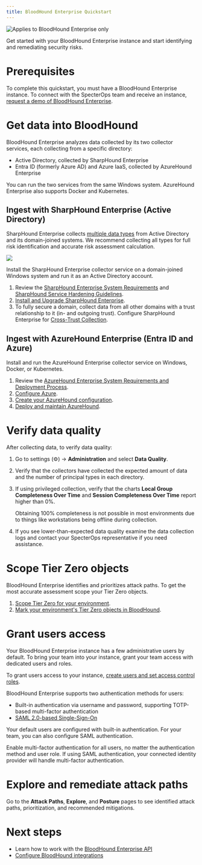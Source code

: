 ```yaml
---
title: BloodHound Enterprise Quickstart
---
```



   <img noZoom src="/assets/enterprise-edition-pill-tag.svg" alt="Applies to BloodHound Enterprise only"/>

Get started with your BloodHound Enterprise instance and start identifying and remediating security risks.

# Prerequisites

To complete this quickstart, you must have a BloodHound Enterprise instance. To connect with the SpecterOps team and receive an instance, [request a demo of BloodHound Enterprise](https://specterops.io/get-a-demo/).

# Get data into BloodHound

BloodHound Enterprise analyzes data collected by its two collector services, each collecting from a specific directory:

* Active Directory, collected by SharpHound Enterprise
* Entra ID (formerly Azure AD) and Azure IaaS, collected by AzureHound Enterprise

You can run the two services from the same Windows system. AzureHound Enterprise also supports Docker and Kubernetes.

<OpengraphLibrary/>

## Ingest with SharpHound Enterprise (Active Directory)

SharpHound Enterprise collects [multiple data types](https://github.com/SpecterOps/bloodhound-docs/blob/main//collect-data/enterprise-collection/data-retention) from Active Directory and its domain-joined systems. We recommend collecting all types for full risk identification and accurate risk assessment calculation.

<Frame>
  <img src="/images/quickstart/collection_diagram.png"/>
</Frame>

Install the SharpHound Enterprise collector service on a domain-joined Windows system and run it as an Active Directory account.

  1. Review the [SharpHound Enterprise System Requirements](https://github.com/SpecterOps/bloodhound-docs/blob/main//install-data-collector/install-sharphound/system-requirements) and [SharpHound Service Hardening Guidelines](https://github.com/SpecterOps/bloodhound-docs/blob/main//manage-bloodhound/securing-bloodhound-and-collectors/sharphound-hardening).
  2. [Install and Upgrade SharpHound Enterprise](https://github.com/SpecterOps/bloodhound-docs/blob/main//install-data-collector/install-sharphound/installation-upgrade).
  3. To fully secure a domain, collect data from all other domains with a trust relationship to it (in- and outgoing trust). Configure SharpHound Enterprise for [Cross-Trust Collection](https://github.com/SpecterOps/bloodhound-docs/blob/main//collect-data/enterprise-collection/cross-trust).

## Ingest with AzureHound Enterprise (Entra ID and Azure)

Install and run the AzureHound Enterprise collector service on Windows, Docker, or Kubernetes.

  1. Review the [AzureHound Enterprise System Requirements and Deployment Process](https://github.com/SpecterOps/bloodhound-docs/blob/main//install-data-collector/install-azurehound/system-requirements).
  2. [Configure Azure](https://github.com/SpecterOps/bloodhound-docs/blob/main//install-data-collector/install-azurehound/azure-configuration).
  3. [Create your AzureHound configuration](https://github.com/SpecterOps/bloodhound-docs/blob/main//install-data-collector/install-azurehound/create-configuration).
  4. [Deploy and maintain AzureHound](https://github.com/SpecterOps/bloodhound-docs/blob/main//install-data-collector/install-azurehound/installation-options).

# Verify data quality

After collecting data, to verify data quality:

  1. Go to settings (⚙️) → **Administration** and select **Data Quality**.
  2. Verify that the collectors have collected the expected amount of data and the number of principal types in each directory.
  3. If using privileged collection, verify that the charts **Local Group Completeness Over Time** and **Session Completeness Over Time** report higher than 0%.

      Obtaining 100% completeness is not possible in most environments due to things like workstations being offline during collection.

  4. If you see lower-than-expected data quality examine the data collection logs and contact your SpecterOps representative if you need assistance.

# Scope Tier Zero objects

BloodHound Enterprise identifies and prioritizes attack paths. To get the most accurate assessment scope your Tier Zero objects.

  1. [Scope Tier Zero for your environment](https://github.com/SpecterOps/bloodhound-docs/blob/main//get-started/security-boundaries/tier-zero-members).
  2. [Mark your environment's Tier Zero objects in BloodHound](https://github.com/SpecterOps/bloodhound-docs/blob/main//get-started/security-boundaries/modifying-tier-zero).

# Grant users access

Your BloodHound Enterprise instance has a few administrative users by default. To bring your team into your instance, grant your team access with dedicated users and roles.

To grant users access to your instance, [create users and set access control roles](https://github.com/SpecterOps/bloodhound-docs/blob/main//manage-bloodhound/auth/users-and-roles).

BloodHound Enterprise supports two authentication methods for users:

* Built-in authentication via username and password, supporting TOTP-based multi-factor authentication
* [SAML 2.0-based Single-Sign-On](https://github.com/SpecterOps/bloodhound-docs/blob/main//manage-bloodhound/auth/saml)

Your default users are configured with built-in authentication. For your team, you can also configure SAML authentication.

<Tip>Enable multi-factor authentication for all users, no matter the authentication method and user role. If using SAML authentication, your connected identity provider will handle multi-factor authentication.</Tip>

# Explore and remediate attack paths

Go to the **Attack Paths**, **Explore**, and **Posture** pages to see identified attack paths, prioritization, and recommended mitigations.

# Next steps

* Learn how to work with the [BloodHound Enterprise API](https://github.com/SpecterOps/bloodhound-docs/blob/main//integrations/bloodhound-api/working-with-api)
* [Configure BloodHound integrations](https://github.com/SpecterOps/bloodhound-docs/blob/main//integrations/integrations/overview)
